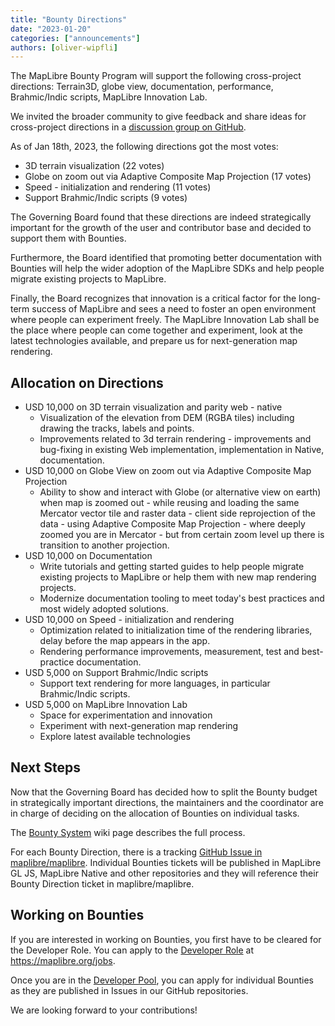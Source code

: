 ```yaml
---
title: "Bounty Directions"
date: "2023-01-20"
categories: ["announcements"]
authors: [oliver-wipfli]
---
```


The MapLibre Bounty Program will support the following cross-project directions: Terrain3D, globe view, documentation, performance, Brahmic/Indic scripts, MapLibre Innovation Lab.

We invited the broader community to give feedback and share ideas for cross-project directions in a [discussion group on GitHub](https://github.com/maplibre/maplibre/discussions/categories/bounties-cross-project-directions?discussions_q=category%3A%22Bounties+-+cross-project+directions%22+sort%3Atop).

As of Jan 18th, 2023, the following directions got the most votes:

- 3D terrain visualization (22 votes)
- Globe on zoom out via Adaptive Composite Map Projection (17 votes)
- Speed - initialization and rendering (11 votes)
- Support Brahmic/Indic scripts (9 votes)

The Governing Board found that these directions are indeed strategically important for the growth of the user and contributor base and decided to support them with Bounties.

Furthermore, the Board identified that promoting better documentation with Bounties will help the wider adoption of the MapLibre SDKs and help people migrate existing projects to MapLibre.

Finally, the Board recognizes that innovation is a critical factor for the long-term success of MapLibre and sees a need to foster an open environment where people can experiment freely. The MapLibre Innovation Lab shall be the place where people can come together and experiment, look at the latest technologies available, and prepare us for next-generation map rendering.

## Allocation on Directions

- USD 10,000 on 3D terrain visualization and parity web - native
  - Visualization of the elevation from DEM (RGBA tiles) including drawing the tracks, labels and points.
  - Improvements related to 3d terrain rendering - improvements and bug-fixing in existing Web implementation, implementation in Native, documentation.
- USD 10,000 on Globe View on zoom out via Adaptive Composite Map Projection
  - Ability to show and interact with Globe (or alternative view on earth) when map is zoomed out - while reusing and loading the same Mercator vector tile and raster data - client side reprojection of the data - using Adaptive Composite Map Projection - where deeply zoomed you are in Mercator - but from certain zoom level up there is transition to another projection.
- USD 10,000 on Documentation
  - Write tutorials and getting started guides to help people migrate existing projects to MapLibre or help them with new map rendering projects.
  - Modernize documentation tooling to meet today's best practices and most widely adopted solutions.
- USD 10,000 on Speed - initialization and rendering
  - Optimization related to initialization time of the rendering libraries, delay before the map appears in the app.
  - Rendering performance improvements, measurement, test and best-practice documentation.
- USD 5,000 on Support Brahmic/Indic scripts
  - Support text rendering for more languages, in particular Brahmic/Indic scripts.
- USD 5,000 on MapLibre Innovation Lab
  - Space for experimentation and innovation
  - Experiment with next-generation map rendering
  - Explore latest available technologies

## Next Steps

Now that the Governing Board has decided how to split the Bounty budget in strategically important directions, the maintainers and the coordinator are in charge of deciding on the allocation of Bounties on individual tasks.

The [Bounty System](https://github.com/maplibre/maplibre/wiki/Bounty-System) wiki page describes the full process.

For each Bounty Direction, there is a tracking [GitHub Issue in maplibre/maplibre](https://github.com/maplibre/maplibre/issues?q=is%3Aissue+is%3Aopen+label%3A%22bounty+direction%22). Individual Bounties tickets will be published in MapLibre GL JS, MapLibre Native and other repositories and they will reference their Bounty Direction ticket in maplibre/maplibre.

## Working on Bounties

If you are interested in working on Bounties, you first have to be cleared for the Developer Role. You can apply to the [Developer Role](https://github.com/maplibre/maplibre/wiki/Developer-Role) at https://maplibre.org/jobs.

Once you are in the [Developer Pool](https://github.com/maplibre/maplibre/wiki/Developer-Role#current-role-holders-developer-pool), you can apply for individual Bounties as they are published in Issues in our GitHub repositories.

We are looking forward to your contributions!
